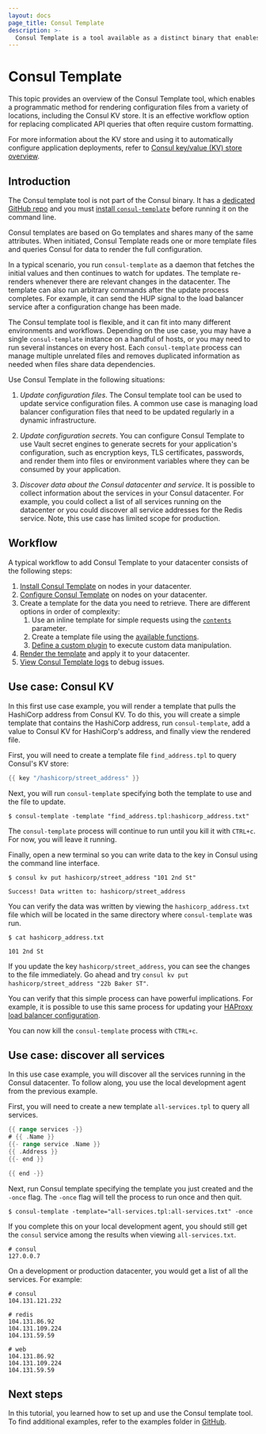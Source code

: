```yaml
---
layout: docs
page_title: Consul Template
description: >-
  Consul Template is a tool available as a distinct binary that enables dynamic application configuration and secrets rotation for Consul deployments based on Go templates.
---
```


# Consul Template

This topic provides an overview of the Consul Template tool, which enables a programmatic method for rendering configuration files from a variety of locations, including the Consul KV store. It is an effective workflow option for replacing complicated API queries that often require custom formatting.

For more information about the KV store and using it to automatically configure application deployments, refer to [Consul key/value (KV) store overview](/consul/docs/automate/kv).

## Introduction

The Consul template tool is not part of the Consul binary. It has a [dedicated GitHub repo](https://github.com/hashicorp/consul-template) and you must [install `consul-template`](/consul/docs/automate/consul-template/install) before running it on the command line.

Consul templates are based on Go templates and shares many of the same attributes. When initiated, Consul Template reads one or more template files and queries Consul for data to render the full configuration.

In a typical scenario, you run `consul-template` as a daemon that fetches the initial values and then continues to watch for updates. The template re-renders whenever there are relevant changes in the datacenter. The template can also run arbitrary commands after the update process completes. For example, it can send the HUP signal to the load balancer service after a configuration change has been made.

The Consul template tool is flexible, and it can fit into many different environments and workflows. Depending on the use case, you may have a single `consul-template` instance on a handful of hosts, or you may need to run several instances on every host. Each `consul-template` process can manage multiple unrelated files and removes duplicated information as needed when files share data dependencies.

Use Consul Template in the following situations:

1. _Update configuration files_. The Consul template tool can be used to update service configuration files. A common use case is managing load balancer configuration files that need to be updated regularly in a dynamic infrastructure.

1. _Update configuration secrets_. You can configure Consul Template to use Vault secret engines to generate secrets for your application's configuration, such as encryption keys, TLS certificates, passwords, and render them into files or environment variables where they can be consumed by your application.

1. _Discover data about the Consul datacenter and service_. It is possible to collect information about the services in your Consul datacenter. For example, you could
   collect a list of all services running on the datacenter or you could discover all service addresses for the Redis service. Note, this use case has limited scope for production.

## Workflow

A typical workflow to add Consul Template to your datacenter consists of the following steps:

1. [Install Consul Template](/consul/docs/automate/consul-template/install) on nodes in your datacenter.
1. [Configure Consul Template](/consul/docs/automate/consul-template/configure) on nodes on your datacenter.
1. Create a template for the data you need to retrieve. There are different options in order of complexity:
    1. Use an inline template for simple requests using the [`contents`](/consul/docs/reference/consul-template/configuration#contents) parameter.
    1. Create a template file using the [available functions](/consul/docs/reference/consul-template/go).
    1. [Define a custom plugin](/consul/docs/automate/consul-template/plugins) to execute custom data manipulation.
1. [Render the template](/consul/docs/automate/consul-template/render) and apply it to your datacenter.
1. [View Consul Template logs](/consul/docs/automate/consul-template/log) to debug issues.

## Use case: Consul KV

In this first use case example, you will render a template that pulls the 
HashiCorp address from Consul KV. To do this, you will create a simple template 
that contains the HashiCorp address, run `consul-template`, add a value to 
Consul KV for HashiCorp's address, and finally view the rendered file.

First, you will need to create a template file `find_address.tpl` to query
Consul's KV store:

<CodeBlockConfig filename="find_address.tpl">

```go
{{ key "/hashicorp/street_address" }}
```

</CodeBlockConfig>

Next, you will run `consul-template` specifying both the template to use and the 
file to update.

```shell-session
$ consul-template -template "find_address.tpl:hashicorp_address.txt"
```

The `consul-template` process will continue to run until you kill it with 
`CTRL+c`. For now, you will leave it running.

Finally, open a new terminal so you can write data to the key in Consul using 
the command line interface.

```shell-session
$ consul kv put hashicorp/street_address "101 2nd St"

Success! Data written to: hashicorp/street_address
```

You can verify the data was written by viewing the `hashicorp_address.txt` file 
which will be located in the same directory where `consul-template` was run.

```shell-session
$ cat hashicorp_address.txt

101 2nd St
```

If you update the key `hashicorp/street_address`, you can see the changes to the 
file immediately. Go ahead and try `consul kv put hashicorp/street_address "22b Baker ST"`.

You can verify that this simple process can have powerful implications. For 
example, it is possible to use this same process for updating your 
[HAProxy load balancer configuration](https://github.com/hashicorp/consul-template/blob/master/examples/haproxy.md).

You can now kill the `consul-template` process with `CTRL+c`.

## Use case: discover all services

In this use case example, you will discover all the services running in the 
Consul datacenter. To follow along, you use the local development agent from the 
previous example.

First, you will need to create a new template `all-services.tpl` to query all 
services.

<CodeBlockConfig filename="all-services.tpl">

```go
{{ range services -}}
# {{ .Name }}
{{- range service .Name }}
{{ .Address }}
{{- end }}

{{ end -}}
```

</CodeBlockConfig>

Next, run Consul template specifying the template you just created and the 
`-once` flag. The `-once` flag will tell the process to run once and then quit.

```shell-session
$ consul-template -template="all-services.tpl:all-services.txt" -once
```

If you complete this on your local development agent, you should still get the 
`consul` service among the results when viewing `all-services.txt`.

```plaintext hideClipboard
# consul
127.0.0.7
```

On a development or production datacenter, you would get a list of all the services.
For example:

```plaintext hideClipboard
# consul
104.131.121.232

# redis
104.131.86.92
104.131.109.224
104.131.59.59

# web
104.131.86.92
104.131.109.224
104.131.59.59
```

## Next steps

In this tutorial, you learned how to set up and use the Consul template tool.
To find additional examples, refer to the examples folder
in [GitHub](https://github.com/hashicorp/consul-template/tree/master/examples).